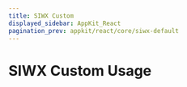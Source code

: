 ---
title: SIWX Custom
displayed_sidebar: AppKit_React
pagination_prev: appkit/react/core/siwx-default
---


# SIWX Custom Usage

<SiwxCustom />